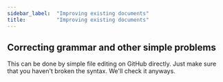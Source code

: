 ```yaml
---
sidebar_label:	"Improving existing documents"
title:			"Improving existing documents"
---
```



<NotFinished />

## Correcting grammar and other simple problems

This can be done by simple file editing on GitHub directly.
Just make sure that you haven't broken the syntax.
We'll check it anyways.